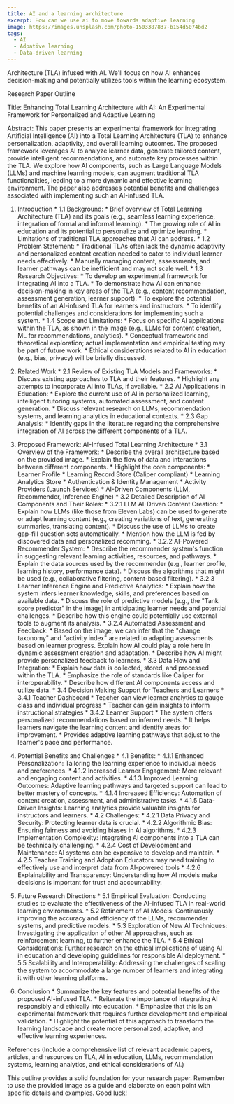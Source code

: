 ```yaml
---
title: AI and a learning architecture
excerpt: How can we use ai to move towards adaptive learning
image: https://images.unsplash.com/photo-1503387837-b154d5074bd2
tags:
  - AI
  - Adpative learning
  - Data-driven learning
---
```

Architecture (TLA) infused with AI. We'll focus on how AI enhances decision-making and potentially utilizes tools within the learning ecosystem.

Research Paper Outline

Title:  Enhancing Total Learning Architecture with AI: An Experimental Framework for Personalized and Adaptive Learning

Abstract: This paper presents an experimental framework for integrating Artificial Intelligence (AI) into a Total Learning Architecture (TLA) to enhance personalization, adaptivity, and overall learning outcomes. The proposed framework leverages AI to analyze learner data, generate tailored content, provide intelligent recommendations, and automate key processes within the TLA.  We explore how AI components, such as Large Language Models (LLMs) and machine learning models, can augment traditional TLA functionalities, leading to a more dynamic and effective learning environment. The paper also addresses potential benefits and challenges associated with implementing such an AI-infused TLA.

1. Introduction *   1.1 Background: *   Brief overview of Total Learning Architecture (TLA) and its goals (e.g., seamless learning experience, integration of formal and informal learning). *   The growing role of AI in education and its potential to personalize and optimize learning. *   Limitations of traditional TLA approaches that AI can address. *   1.2 Problem Statement: *   Traditional TLAs often lack the dynamic adaptivity and personalized content creation needed to cater to individual learner needs effectively. *   Manually managing content, assessments, and learner pathways can be inefficient and may not scale well. *   1.3 Research Objectives: *   To develop an experimental framework for integrating AI into a TLA. *   To demonstrate how AI can enhance decision-making in key areas of the TLA (e.g., content recommendation, assessment generation, learner support). *   To explore the potential benefits of an AI-infused TLA for learners and instructors. *   To identify potential challenges and considerations for implementing such a system. *   1.4 Scope and Limitations: *   Focus on specific AI applications within the TLA, as shown in the image (e.g., LLMs for content creation, ML for recommendations, analytics). *   Conceptual framework and theoretical exploration; actual implementation and empirical testing may be part of future work. *   Ethical considerations related to AI in education (e.g., bias, privacy) will be briefly discussed.

2. Related Work *   2.1 Review of Existing TLA Models and Frameworks: *   Discuss existing approaches to TLA and their features. *   Highlight any attempts to incorporate AI into TLAs, if available. *   2.2 AI Applications in Education: *   Explore the current use of AI in personalized learning, intelligent tutoring systems, automated assessment, and content generation. *   Discuss relevant research on LLMs, recommendation systems, and learning analytics in educational contexts. *   2.3 Gap Analysis: *   Identify gaps in the literature regarding the comprehensive integration of AI across the different components of a TLA.

3. Proposed Framework: AI-Infused Total Learning Architecture *   3.1 Overview of the Framework: *   Describe the overall architecture based on the provided image. *   Explain the flow of data and interactions between different components. *   Highlight the core components: *   Learner Profile *   Learning Record Store (Caliper compliant) *   Learning Analytics Store *   Authentication & Identity Management *   Activity Providers (Launch Services) *   AI-Driven Components (LLM, Recommender, Inference Engine) *   3.2 Detailed Description of AI Components and Their Roles: *   3.2.1 LLM AI-Driven Content Creation: *   Explain how LLMs (like those from Eleven Labs) can be used to generate or adapt learning content (e.g., creating variations of text, generating summaries, translating content). *   Discuss the use of LLMs to create gap-fill question sets automatically. *   Mention how the LLM is fed by discovered data and personalized recomming. *   3.2.2 AI-Powered Recommender System: *   Describe the recommender system's function in suggesting relevant learning activities, resources, and pathways. *   Explain the data sources used by the recommender (e.g., learner profile, learning history, performance data). *   Discuss the algorithms that might be used (e.g., collaborative filtering, content-based filtering). *   3.2.3 Learner Inference Engine and Predictive Analytics: *   Explain how the system infers learner knowledge, skills, and preferences based on available data. *   Discuss the role of predictive models (e.g., the "Tank score predictor" in the image) in anticipating learner needs and potential challenges. *   Describe how this engine could potentially use external tools to augment its analysis. *   3.2.4 Automated Assessment and Feedback: *   Based on the image, we can infer that the "change taxonomy" and "activity index" are related to adapting assessments based on learner progress. Explain how AI could play a role here in dynamic assessment creation and adaptation. *   Describe how AI might provide personalized feedback to learners. *   3.3 Data Flow and Integration: *   Explain how data is collected, stored, and processed within the TLA. *   Emphasize the role of standards like Caliper for interoperability. *   Describe how different AI components access and utilize data. *   3.4  Decision Making Support for Teachers and Learners *   3.4.1 Teacher Dashboard *   Teacher can view learner analytics to gauge class and individual progress *   Teacher can gain insights to inform instructional strategies *   3.4.2 Learner Support *   The system offers personalized recommendations based on inferred needs. *   It helps learners navigate the learning content and identify areas for improvement. *   Provides adaptive learning pathways that adjust to the learner's pace and performance.

4. Potential Benefits and Challenges *   4.1 Benefits: *   4.1.1 Enhanced Personalization: Tailoring the learning experience to individual needs and preferences. *   4.1.2 Increased Learner Engagement:  More relevant and engaging content and activities. *   4.1.3 Improved Learning Outcomes: Adaptive learning pathways and targeted support can lead to better mastery of concepts. *   4.1.4 Increased Efficiency: Automation of content creation, assessment, and administrative tasks. *   4.1.5 Data-Driven Insights: Learning analytics provide valuable insights for instructors and learners. *   4.2 Challenges: *   4.2.1 Data Privacy and Security: Protecting learner data is crucial. *   4.2.2 Algorithmic Bias: Ensuring fairness and avoiding biases in AI algorithms. *   4.2.3 Implementation Complexity: Integrating AI components into a TLA can be technically challenging. *   4.2.4 Cost of Development and Maintenance: AI systems can be expensive to develop and maintain. *   4.2.5  Teacher Training and Adoption Educators may need training to effectively use and interpret data from AI-powered tools *   4.2.6 Explainability and Transparency: Understanding how AI models make decisions is important for trust and accountability.

5.  Future Research Directions *   5.1 Empirical Evaluation: Conducting studies to evaluate the effectiveness of the AI-infused TLA in real-world learning environments. *   5.2  Refinement of AI Models: Continuously improving the accuracy and efficiency of the LLMs, recommender systems, and predictive models. *   5.3  Exploration of New AI Techniques: Investigating the application of other AI approaches, such as reinforcement learning, to further enhance the TLA. *   5.4  Ethical Considerations:  Further research on the ethical implications of using AI in education and developing guidelines for responsible AI deployment. *   5.5 Scalability and Interoperability: Addressing the challenges of scaling the system to accommodate a large number of learners and integrating it with other learning platforms.

6. Conclusion *   Summarize the key features and potential benefits of the proposed AI-infused TLA. *   Reiterate the importance of integrating AI responsibly and ethically into education. *   Emphasize that this is an experimental framework that requires further development and empirical validation. *   Highlight the potential of this approach to transform the learning landscape and create more personalized, adaptive, and effective learning experiences.

References (Include a comprehensive list of relevant academic papers, articles, and resources on TLA, AI in education, LLMs, recommendation systems, learning analytics, and ethical considerations of AI.)

This outline provides a solid foundation for your research paper. Remember to use the provided image as a guide and elaborate on each point with specific details and examples. Good luck!